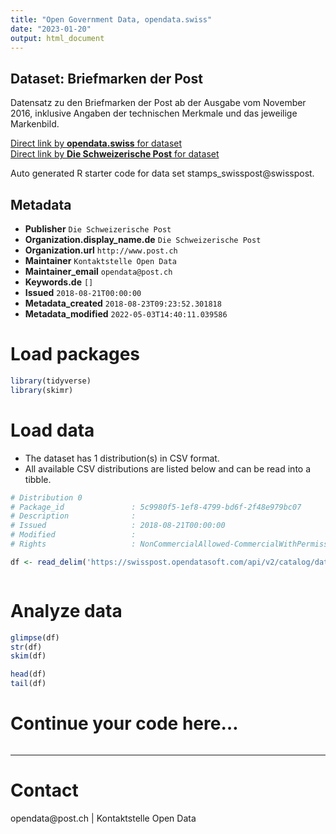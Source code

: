 ```yaml
---
title: "Open Government Data, opendata.swiss"
date: "2023-01-20"
output: html_document
---
```


## Dataset: Briefmarken der Post

Datensatz zu den Briefmarken der Post ab der Ausgabe vom November 2016, inklusive Angaben der technischen Merkmale und das jeweilige Markenbild.

[Direct link by **opendata.swiss** for dataset](https://opendata.swiss/de/dataset/briefmarken-der-post)<br>
[Direct link by **Die Schweizerische Post** for dataset](https://swisspost.opendatasoft.com/explore/dataset/stamps_swisspost)

Auto generated R starter code for data set stamps_swisspost@swisspost.

## Metadata

- **Publisher** `Die Schweizerische Post`
- **Organization.display_name.de** `Die Schweizerische Post`
- **Organization.url** `http://www.post.ch`
- **Maintainer** `Kontaktstelle Open Data`
- **Maintainer_email** `opendata@post.ch`
- **Keywords.de** `[]`
- **Issued** `2018-08-21T00:00:00`
- **Metadata_created** `2018-08-23T09:23:52.301818`
- **Metadata_modified** `2022-05-03T14:40:11.039586`


# Load packages

```r

library(tidyverse)
library(skimr)

```

# Load data

-   The dataset has 1 distribution(s) in CSV format.
-   All available CSV distributions are listed below and can be read into a tibble.

```r

# Distribution 0
# Package_id               : 5c9980f5-1ef8-4799-bd6f-2f48e979bc07
# Description              : 
# Issued                   : 2018-08-21T00:00:00
# Modified                 : 
# Rights                   : NonCommercialAllowed-CommercialWithPermission-ReferenceRequired

df <- read_delim('https://swisspost.opendatasoft.com/api/v2/catalog/datasets/stamps_swisspost/exports/csv')



```

# Analyze data

```r

glimpse(df)
str(df)
skim(df)

head(df)
tail(df)

```

# Continue your code here...

```r

```

------------------------------------------------------------------------

# Contact

opendata@post.ch | Kontaktstelle Open Data
